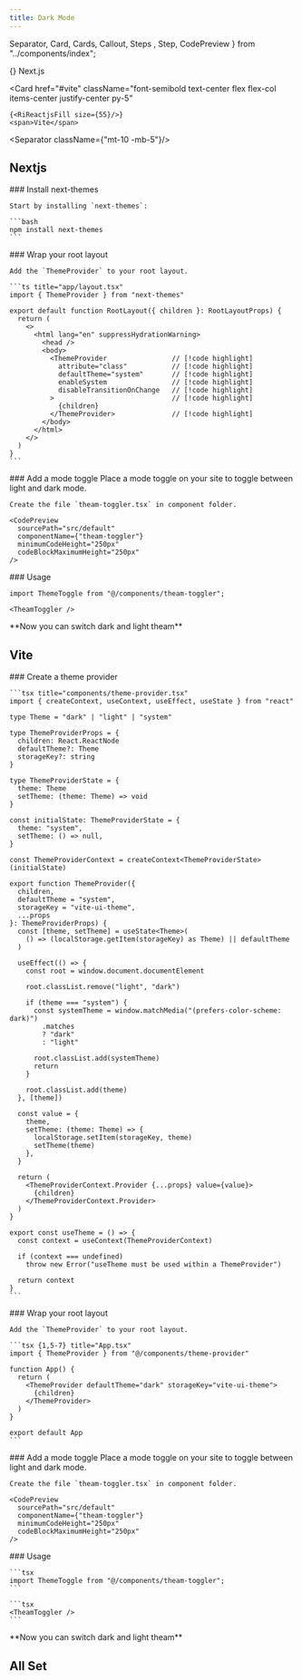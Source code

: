 ```yaml
---
title: Dark Mode
---
```


   
  Separator,
  Card,
  Cards,
  Callout,
  Steps ,
  Step,
  CodePreview
} from "../components/index";

<Cards>
  <Card 
    href="#Nextjs" 
    className="font-semibold text-center flex flex-col items-center justify-center py-5"
  >
    {<RiNextjsFill size={55}/>}
    <span>Next.js</span>
  </Card>
  
  <Card 
    href="#vite" 
    className="font-semibold text-center flex flex-col items-center justify-center py-5"
  >
    {<RiReactjsFill size={55}/>}
    <span>Vite</span>
  </Card>
</Cards>

<Separator className={"mt-10 -mb-5"}/>

## Nextjs
<Steps>
  <Step>
    ### Install next-themes

    Start by installing `next-themes`:

    ```bash
    npm install next-themes
    ```
  </Step>

  <Step>
    ### Wrap your root layout

    Add the `ThemeProvider` to your root layout.

    ```ts title="app/layout.tsx"
    import { ThemeProvider } from "next-themes"

    export default function RootLayout({ children }: RootLayoutProps) {
      return (
        <>
          <html lang="en" suppressHydrationWarning>
            <head />
            <body>
              <ThemeProvider                // [!code highlight]
                attribute="class"           // [!code highlight]
                defaultTheme="system"       // [!code highlight]
                enableSystem                // [!code highlight]
                disableTransitionOnChange   // [!code highlight]
              >                             // [!code highlight]
                {children}
              </ThemeProvider>              // [!code highlight]
            </body> 
          </html>
        </>
      )
    }
    ```
  </Step>

  <Step>
    ### Add a mode toggle
    Place a mode toggle on your site to toggle between light and dark mode.

    Create the file `theam-toggler.tsx` in component folder.

    <CodePreview
      sourcePath="src/default"
      componentName={"theam-toggler"}
      minimumCodeHeight="250px"
      codeBlockMaximumHeight="250px"
    />    
  </Step>
  <Step>
  ### Usage
  
  ```tsx
  import ThemeToggle from "@/components/theam-toggler";
  ```

  ```tsx
  <TheamToggler />
  ```
  </Step>

  <Step>
    **Now you can switch dark and light theam**
  </Step>
</Steps> 

<Separator className="mt-10 -mb-5"/>

## Vite 
<Steps>
 <Step>
    ### Create a theme provider

    ```tsx title="components/theme-provider.tsx"
    import { createContext, useContext, useEffect, useState } from "react"

    type Theme = "dark" | "light" | "system"

    type ThemeProviderProps = {
      children: React.ReactNode
      defaultTheme?: Theme
      storageKey?: string
    }

    type ThemeProviderState = {
      theme: Theme
      setTheme: (theme: Theme) => void
    }

    const initialState: ThemeProviderState = {
      theme: "system",
      setTheme: () => null,
    }

    const ThemeProviderContext = createContext<ThemeProviderState>(initialState)

    export function ThemeProvider({
      children,
      defaultTheme = "system",
      storageKey = "vite-ui-theme",
      ...props
    }: ThemeProviderProps) {
      const [theme, setTheme] = useState<Theme>(
        () => (localStorage.getItem(storageKey) as Theme) || defaultTheme
      )

      useEffect(() => {
        const root = window.document.documentElement

        root.classList.remove("light", "dark")

        if (theme === "system") {
          const systemTheme = window.matchMedia("(prefers-color-scheme: dark)")
            .matches
            ? "dark"
            : "light"

          root.classList.add(systemTheme)
          return
        }

        root.classList.add(theme)
      }, [theme])

      const value = {
        theme,
        setTheme: (theme: Theme) => {
          localStorage.setItem(storageKey, theme)
          setTheme(theme)
        },
      }

      return (
        <ThemeProviderContext.Provider {...props} value={value}>
          {children}
        </ThemeProviderContext.Provider>
      )
    }

    export const useTheme = () => {
      const context = useContext(ThemeProviderContext)

      if (context === undefined)
        throw new Error("useTheme must be used within a ThemeProvider")

      return context
    }
    ```
 </Step>

  <Step>
    ### Wrap your root layout

    Add the `ThemeProvider` to your root layout.

    ```tsx {1,5-7} title="App.tsx"
    import { ThemeProvider } from "@/components/theme-provider"

    function App() {
      return (
        <ThemeProvider defaultTheme="dark" storageKey="vite-ui-theme">
          {children}
        </ThemeProvider>
      )
    }

    export default App
    ```
  </Step>

  <Step>
    ### Add a mode toggle
    Place a mode toggle on your site to toggle between light and dark mode.

    Create the file `theam-toggler.tsx` in component folder.

    <CodePreview
      sourcePath="src/default"
      componentName={"theam-toggler"}
      minimumCodeHeight="250px"
      codeBlockMaximumHeight="250px"
    />    
  </Step>

  <Step>
    ### Usage
    
    ```tsx
    import ThemeToggle from "@/components/theam-toggler";
    ```

    ```tsx
    <TheamToggler />
    ```
  </Step>

  <Step>
    **Now you can switch dark and light theam**
  </Step>

</Steps>

## All Set 